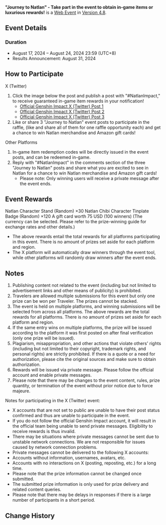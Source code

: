 {{Event Tabs|story=no}}
{{Event
|name              = "Journey to Natlan" - Take part in the event to obtain in-game items or luxurious rewards!
|image             = Journey to Natlan Take part in the event to obtain in-game items or luxurious rewards.png
|type              = Web
|group             = Submission
|time_known        = yes
|time_start        = 2024-08-17 00:00:00
|time_start_offset = UTC+8
|time_end          = 2024-08-24 23:59:59
|time_end_offset   = UTC+8
|link             = https://genshin.hoyoverse.com/en/news/detail/125151
|linkname         = Official HoYoverse News
}}
{{Description|The next stop on our journey, Natlan, is approaching. Let's head there together with companions from the three tribes.}}
'''"Journey to Natlan" - Take part in the event to obtain in-game items or luxurious rewards!''' is a [[Web Event]] in [[Version 4.8]].

==Event Details==
===Duration===
* August 17, 2024 – August 24, 2024 23:59 (UTC+8)
* Results Announcement: August 31, 2024

==How to Participate==
;X (Twitter)
# Click the image below the post and publish a post with "#NatlanImpact," to receive guaranteed in-game item rewards in your notification!
#* [https://x.com/GenshinImpact/status/1824661681907134843 Official Genshin Impact X (Twitter) Post 1]
#* [https://x.com/GenshinImpact/status/1824661430458781801 Official Genshin Impact X (Twitter) Post 2]
#* [https://x.com/GenshinImpact/status/1824661178586378571 Official Genshin Impact X (Twitter) Post 3]
# Like or share 3 "Journey to Natlan" event posts to participate in the raffle, (like and share all of them for one raffle opportunity each) and get a chance to win Natlan merchandise and Amazon gift cards!

;Other Platforms
# In-game item redemption codes will be directly issued in the event posts, and can be redeemed in-game.
# Reply with "#NatlanImpact" in the comments section of the three "Journey to Natlan" posts and share what you are excited to see in Natlan for a chance to win Natlan merchandise and Amazon gift cards!
#* Please note: Only winning users will receive a private message after the event ends.

==Event Rewards==
Natlan Character Stand (Random) ×30
Natlan Chibi Character Tinplate Badge (Random) ×120
A gift card worth 75 USD (100 winners)
(The currency can be selected. Please refer to the prize-winning guide for exchange rates and other details.)
* The above rewards entail the total rewards for all platforms participating in this event. There is no amount of prizes set aside for each platform and region.
* The X platform will automatically draw winners through the event tool, while other platforms will randomly draw winners after the event ends.

==Notes==
# Publishing content not related to the event (including but not limited to advertisement links and other means of publicity) is prohibited.
# Travelers are allowed multiple submissions for this event but only one prize can be won per Traveler. The prizes cannot be stacked.
# The event is held on multiple platforms, and winning submissions will be selected from across all platforms. The above rewards are the total rewards for all platforms. There is no amount of prizes set aside for each platform and region.
# If the same entry wins on multiple platforms, the prize will be issued according to the platform it was first posted on after final verification (only one prize will be issued).
# Plagiarism, misappropriation, and other actions that violate others' rights (including but not limited to their copyright, trademark rights, and personal rights) are strictly prohibited. If there is a quote or a need for authorization, please cite the original sources and make sure to obtain authorization.
# Rewards will be issued via private message. Please follow the official account and enable private messages.
# Please note that there may be changes to the event content, rules, prize quantity, or termination of the event without prior notice due to force majeure.

;Notes for participating in the X (Twitter) event:
* X accounts that are not set to public are unable to have their post status confirmed and thus are unable to participate in the event.
* If you do not follow the official Genshin Impact account, it will result in the official team being unable to send private messages. Eligibility to receive rewards is thus invalid.
* There may be situations where private messages cannot be sent due to unstable network connections. We are not responsible for issues caused by network connection problems.
* Private messages cannot be delivered to the following X accounts:
* Accounts without information, usernames, avatars, etc.
* Accounts with no interactions on X (posting, reposting, etc.) for a long time.
* Please note that the prize information cannot be changed once submitted.
* The submitted prize information is only used for prize delivery and related content queries.
* Please note that there may be delays in responses if there is a large number of participants in a short period.

==Change History==
{{Change History|4.8}}